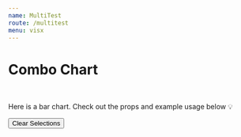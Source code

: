```yaml
---
name: MultiTest
route: /multitest
menu: visx
---
```


<h1 style={{ margin: '0px' }}>Combo Chart</h1>

<br />

Here is a bar chart.
Check out the props and example usage below 💡


<Playground>
<Motor  
 config={config}>  
  <Filter label='CanonicalDate' dimension={['CanonicalDate']} />
  <Filter label='Forcast Day' dimension={['Forcast Day']} />
    <Button type="clearSelections">Clear Selections</Button>
    <Combo
    suppressZero
     width={750} 
     height={500}  
    colorTheme="bio"
    backgroundPattern="Lines"
  //   backgroundStyle={{ style: 'LightGreen', size: 100}}
    // formatTooltipDate="%B %Y"
    // parseDateFormat="%d/%m/%Y"
    // showClosestItem={false}
    // useSingleColor
     showLabels={true}
     selectionMethod='click'
     showPoints={true}
    // showPoints='star'
      cols={[
      { qField: 'CanonicalDate', qLabel: 'Canonical Date' },
   { qField: '=Sum([Hours])', qLabel: 'Hours' ,qChartType:'bar'},
     { qField: '=Sum([Forcast Day])', qLabel: 'Forcast Day',qChartType:'line',  qShowPoints:{ symbol: 'circle', size: 100} ,  },
    ]}/>
        <Bar
    suppressZero
     width={750} 
     height={500}  
    colorTheme="bio"
    backgroundPattern="Lines"
  //   backgroundStyle={{ style: 'LightGreen', size: 100}}
    // formatTooltipDate="%B %Y"
    // parseDateFormat="%d/%m/%Y"
    // showClosestItem={false}
    // useSingleColor
     showLabels={true}
     selectionMethod='click'
     showPoints={true}
    // showPoints='star'
        cols={[
      { qField: 'Status', qLabel: 'Status' },
      { qField: 'Issue Type', qLabel: 'Issue Type' },
      { qField: '=Sum([Hours])', qLabel: 'Hours', qChartType: 'bar' },
      //  { qField: '=Sum([Forcast Day])', qLabel: 'Forcast Day',qChartType:'line',  qShowPoints:{ symbol: 'circle', size: 100} ,  },
    ]}/>
  </Motor>
</Playground>
